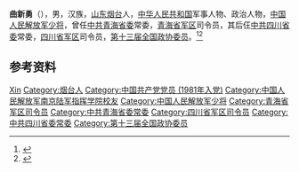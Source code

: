 {{Infobox officeholder
| 姓名        = 曲新勇
| 军衔        = [[File:PLAMjGeneral_r.svg.png|50px]] [[中国人民解放军少将|陸軍少将]]
| 效忠        = {{CPC}}<!--解放军格言：听党指挥--><br/>{{PRC}}
| 服务        = {{PLA}}
}}

'''曲新勇'''（{{bd|1961年|5月||catIdx=Qu曲}}），男，汉族，[[山东|山东]][[烟台|烟台]]人，[[中华人民共和国|中华人民共和国]]军事人物、政治人物，[[中国人民解放军少将|中国人民解放军少将]]，曾任[[中共青海省委|中共青海省委]]常委，[[青海省军区|青海省军区]]司令员，其后仼[[中共四川省委|中共四川省委]]常委，[[四川省军区|四川省军区]]司令员，[[第十三届全国政协委员|第十三届全国政协委员]]。<ref>{{Cite web |last= |title=四川省军区司令员曲新勇出任四川省委常委 |url=http://www.bjnews.com.cn/news/2020/05/12/726660.html |work=四川在线 |archive-url=https://web.archive.org/web/20200707011845/http://www.bjnews.com.cn/news/2020/05/12/726660.html |archive-date=2020-07-07 |accessdate=2020-07-06 |dead-url=yes}}</ref><ref>{{Cite web |date=2020-05-12 |title=曲新勇任四川省委常委 姜永申不再担任 |url=http://district.ce.cn/newarea/sddy/202005/12/t20200512_34891407.shtml |work=中国经济网 |archive-url=https://web.archive.org/web/20200706062801/http://district.ce.cn/newarea/sddy/202005/12/t20200512_34891407.shtml |archive-date=2020-07-06 |accessdate=2020-07-06 |dead-url=no}}</ref>

== 参考资料 ==
{{reflist}}

{{中国人物小作品}}

{{Authority control}}
{{DEFAULTSORT:Qu曲}}
[[Category:曲姓|Xin]]
[[Category:烟台人|Category:烟台人]]
[[Category:中国共产党党员_(1981年入党)|Category:中国共产党党员 (1981年入党)]]
[[Category:中国人民解放军南京陆军指挥学院校友|Category:中国人民解放军南京陆军指挥学院校友]]
[[Category:中国人民解放军少将|Category:中国人民解放军少将]]
[[Category:青海省军区司令员|Category:青海省军区司令员]]
[[Category:中共青海省委常委|Category:中共青海省委常委]]
[[Category:四川省军区司令员|Category:四川省军区司令员]]
[[Category:中共四川省委常委|Category:中共四川省委常委]]
[[Category:第十三届全国政协委员|Category:第十三届全国政协委员]]